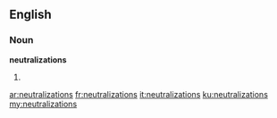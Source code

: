 ==English==

===Noun===
'''neutralizations'''

# {{plural of|neutralization}}

[[ar:neutralizations]]
[[fr:neutralizations]]
[[it:neutralizations]]
[[ku:neutralizations]]
[[my:neutralizations]]